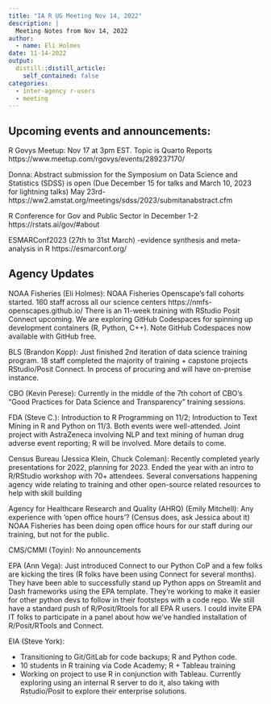```yaml
---
title: "IA R UG Meeting Nov 14, 2022"
description: |
  Meeting Notes from Nov 14, 2022
author:
  - name: Eli Holmes
date: 11-14-2022
output:
  distill::distill_article:
    self_contained: false
categories:
  - inter-agency r-users
  - meeting
---
```


## Upcoming events and announcements:

R Govys Meetup: Nov 17 at 3pm EST. Topic is Quarto Reports https://www.meetup.com/rgovys/events/289237170/

Donna: Abstract submission for the Symposium on Data Science and Statistics (SDSS) is open (Due December 15 for talks and March 10, 2023 for lightning talks) May 23rd- https://ww2.amstat.org/meetings/sdss/2023/submitanabstract.cfm

R Conference for Gov and Public Sector in December 1-2  https://rstats.ai/gov/#about

ESMARConf2023 (27th to 31st March) -evidence synthesis and meta-analysis in R https://esmarconf.org/ 

## Agency Updates

NOAA Fisheries (Eli Holmes):
NOAA Fisheries Openscape's fall cohorts started. 160 staff across all our science centers  https://nmfs-openscapes.github.io/
There is an 11-week training with RStudio Posit Connect upcoming.
We are exploring GitHub Codespaces for spinning up development containers (R, Python, C++). Note GitHub Codespaces now available with GitHub free.

BLS (Brandon Kopp):
Just finished 2nd iteration of data science training program. 18 staff completed the majority of training + capstone projects
RStudio/Posit Connect. In process of procuring and will have on-premise instance.

CBO (Kevin Perese):
Currently in the middle of the 7th cohort of CBO’s “Good Practices for Data Science and Transparency” training sessions.

FDA (Steve C.):
Introduction to R Programming on 11/2; Introduction to Text Mining in R and Python on 11/3. Both events were well-attended.
Joint project with AstraZeneca involving NLP and text mining of human drug adverse event reporting; R will be involved. More details to come.

Census Bureau (Jessica Klein, Chuck Coleman):
Recently completed yearly presentations for 2022, planning for 2023.
Ended the year with an intro to R/RStudio workshop with 70+ attendees.
Several conversations happening agency wide relating to training and other open-source related resources to help with skill building

Agency for Healthcare Research and Quality (AHRQ) (Emily Mitchell): 
Any experience with ‘open office hours’? (Census does, ask Jessica about it)
NOAA Fisheries has been doing open office hours for our staff during our training, but not for the public.

CMS/CMMI (Toyin):
No announcements

EPA (Ann Vega):
Just introduced Connect to our Python CoP and a few folks are kicking the tires (R folks have been using Connect for several months). They have been able to successfully stand up Python apps on Streamlit and Dash frameworks using the EPA template.  They’re working to make it easier for other python devs to follow in their footsteps with a code repo.
We still have a standard push of R/Posit/Rtools for all EPA R users. 
I could invite EPA IT folks to participate in a panel about how we’ve handled installation of R/Posit/RTools and Connect.

EIA (Steve York):

* Transitioning to Git/GitLab for code backups; R and Python code.
* 10 students in R training via Code Academy; R + Tableau training
* Working on project to use R in conjunction with Tableau. Currently exploring using an internal R server to do it, also taking with Rstudio/Posit to explore their enterprise solutions. 
